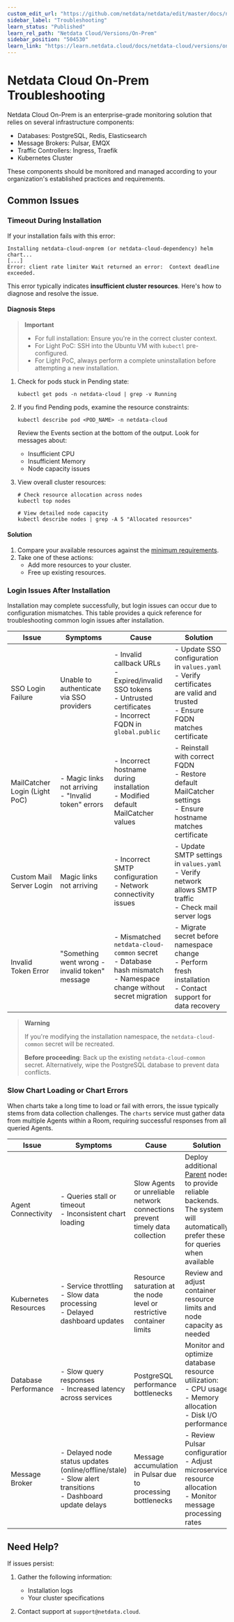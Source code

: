 ```yaml
---
custom_edit_url: "https://github.com/netdata/netdata/edit/master/docs/netdata-cloud/netdata-cloud-on-prem/troubleshooting.md"
sidebar_label: "Troubleshooting"
learn_status: "Published"
learn_rel_path: "Netdata Cloud/Versions/On-Prem"
sidebar_position: "504530"
learn_link: "https://learn.netdata.cloud/docs/netdata-cloud/versions/on-prem/troubleshooting"
---
```


# Netdata Cloud On-Prem Troubleshooting

Netdata Cloud On-Prem is an enterprise-grade monitoring solution that relies on several infrastructure components:

- Databases: PostgreSQL, Redis, Elasticsearch
- Message Brokers: Pulsar, EMQX
- Traffic Controllers: Ingress, Traefik
- Kubernetes Cluster

These components should be monitored and managed according to your organization's established practices and requirements.

## Common Issues

### Timeout During Installation

If your installation fails with this error:

```
Installing netdata-cloud-onprem (or netdata-cloud-dependency) helm chart...
[...]
Error: client rate limiter Wait returned an error:  Context deadline exceeded.
```

This error typically indicates **insufficient cluster resources**. Here's how to diagnose and resolve the issue.

#### Diagnosis Steps

> **Important**
>
> - For full installation: Ensure you're in the correct cluster context.
> - For Light PoC: SSH into the Ubuntu VM with `kubectl` pre-configured.
> - For Light PoC, always perform a complete uninstallation before attempting a new installation.

1. Check for pods stuck in Pending state:

   ```shell
   kubectl get pods -n netdata-cloud | grep -v Running
   ```

2. If you find Pending pods, examine the resource constraints:

   ```shell
   kubectl describe pod <POD_NAME> -n netdata-cloud
   ```

   Review the Events section at the bottom of the output. Look for messages about:
    - Insufficient CPU
    - Insufficient Memory
    - Node capacity issues

3. View overall cluster resources:

   ```shell
   # Check resource allocation across nodes
   kubectl top nodes
   
   # View detailed node capacity
   kubectl describe nodes | grep -A 5 "Allocated resources"
   ```

#### Solution

1. Compare your available resources against the [minimum requirements](/docs/netdata-cloud/versions/on-prem/installation#system-requirements).
2. Take one of these actions:
    - Add more resources to your cluster.
    - Free up existing resources.

### Login Issues After Installation

Installation may complete successfully, but login issues can occur due to configuration mismatches. This table provides a quick reference for troubleshooting common login issues after installation.

| Issue                         | Symptoms                                                | Cause                                                                                                                         | Solution                                                                                                                          |
|-------------------------------|---------------------------------------------------------|-------------------------------------------------------------------------------------------------------------------------------|-----------------------------------------------------------------------------------------------------------------------------------|
| SSO Login Failure             | Unable to authenticate via SSO providers                | - Invalid callback URLs<br/>- Expired/invalid SSO tokens<br/>- Untrusted certificates<br/>- Incorrect FQDN in `global.public` | - Update SSO configuration in `values.yaml`<br/>- Verify certificates are valid and trusted<br/>- Ensure FQDN matches certificate |
| MailCatcher Login (Light PoC) | - Magic links not arriving<br/>- "Invalid token" errors | - Incorrect hostname during installation<br/>- Modified default MailCatcher values                                            | - Reinstall with correct FQDN<br/>- Restore default MailCatcher settings<br/>- Ensure hostname matches certificate                |
| Custom Mail Server Login      | Magic links not arriving                                | - Incorrect SMTP configuration<br/>- Network connectivity issues                                                              | - Update SMTP settings in `values.yaml`<br/>- Verify network allows SMTP traffic<br/>- Check mail server logs                     |
| Invalid Token Error           | "Something went wrong - invalid token" message          | - Mismatched `netdata-cloud-common` secret<br/>- Database hash mismatch<br/>- Namespace change without secret migration       | - Migrate secret before namespace change<br/>- Perform fresh installation<br/>- Contact support for data recovery                 |

> **Warning**
>
> If you're modifying the installation namespace, the `netdata-cloud-common` secret will be recreated.
>
> **Before proceeding**: Back up the existing `netdata-cloud-common` secret. Alternatively, wipe the PostgreSQL database to prevent data conflicts.

### Slow Chart Loading or Chart Errors

When charts take a long time to load or fail with errors, the issue typically stems from data collection challenges. The `charts` service must gather data from multiple Agents within a Room, requiring successful responses from all queried Agents.

| Issue                | Symptoms                                                                                                        | Cause                                                                        | Solution                                                                                                                                                                                  |
|----------------------|-----------------------------------------------------------------------------------------------------------------|------------------------------------------------------------------------------|-------------------------------------------------------------------------------------------------------------------------------------------------------------------------------------------|
| Agent Connectivity   | - Queries stall or timeout<br/>- Inconsistent chart loading                                                     | Slow Agents or unreliable network connections prevent timely data collection | Deploy additional [Parent](/docs/observability-centralization-points) nodes to provide reliable backends. The system will automatically prefer these for queries when available |
| Kubernetes Resources | - Service throttling<br/>- Slow data processing<br/>- Delayed dashboard updates                                 | Resource saturation at the node level or restrictive container limits        | Review and adjust container resource limits and node capacity as needed                                                                                                                   |
| Database Performance | - Slow query responses<br/>- Increased latency across services                                                  | PostgreSQL performance bottlenecks                                           | Monitor and optimize database resource utilization:<br/>- CPU usage<br/>- Memory allocation<br/>- Disk I/O performance                                                                    |
| Message Broker       | - Delayed node status updates (online/offline/stale)<br/>- Slow alert transitions<br/>- Dashboard update delays | Message accumulation in Pulsar due to processing bottlenecks                 | - Review Pulsar configuration<br/>- Adjust microservice resource allocation<br/>- Monitor message processing rates                                                                        |

## Need Help?

If issues persist:

1. Gather the following information:

    - Installation logs
    - Your cluster specifications

2. Contact support at `support@netdata.cloud`.
